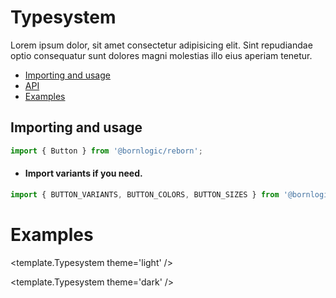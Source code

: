 

<Meta title="Tokens/Typesystem" />

# Typesystem

Lorem ipsum dolor, sit amet consectetur adipisicing elit. Sint repudiandae optio consequatur sunt dolores magni molestias illo eius aperiam tenetur.

- [Importing and usage](#importing)
- [API](#api)
- [Examples](#examples)

## <a id="importing"></a>Importing and usage

```js
import { Button } from '@bornlogic/reborn';
```

- #### Import variants if you need.

```js
import { BUTTON_VARIANTS, BUTTON_COLORS, BUTTON_SIZES } from '@bornlogic/reborn';
```

# <a id="examples"></a>Examples

<template.Typesystem theme='light' />

<template.Typesystem theme='dark' />
